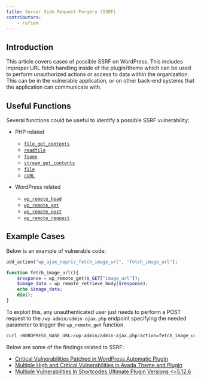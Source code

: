 ```yaml
---
title: Server Side Request Forgery (SSRF)
contributors:
    - rafiem
---
```




## Introduction

This article covers cases of possible SSRF on WordPress. This includes improper URL fetch handling inside of the plugin/theme which can be used to perform unauthorized actions or access to data within the organization. This can be in the vulnerable application, or on other back-end systems that the application can communicate with.

<LinkCard
  title="Learn how to secure your code against Server Side Request Forgery"
  href="/wordpress/securing-code/server-side-request-forgery/"
/>

## Useful Functions

Several functions could be useful to identify a possible SSRF vulnerability:

- PHP related
    - [`file_get_contents`](https://www.php.net/manual/en/function.file-get-contents.php)
    - [`readfile`](https://www.php.net/manual/en/function.readfile.php)
    - [`fopen`](https://www.php.net/manual/en/function.fopen.php)
    - [`stream_get_contents`](https://www.php.net/manual/en/function.stream-get-contents.php)
    - [`file`](https://www.php.net/manual/en/function.file.php)
    - [`cURL`](https://www.php.net/manual/en/book.curl.php)

- WordPress related
    - [`wp_remote_head`](https://developer.wordpress.org/reference/functions/wp_remote_head/)
    - [`wp_remote_get`](https://developer.wordpress.org/reference/functions/wp_remote_get/)
    - [`wp_remote_post`](https://developer.wordpress.org/reference/functions/wp_remote_post/)
    - [`wp_remote_request`](https://developer.wordpress.org/reference/functions/wp_remote_request/)


## Example Cases

Below is an example of vulnerable code:

```php
add_action("wp_ajax_nopriv_fetch_image_url", "fetch_image_url");

function fetch_image_url(){
    $response = wp_remote_get($_GET["image_url"]);
    $image_data = wp_remote_retrieve_body($response);
    echo $image_data;
    die();
}
```

To exploit this, any unauthenticated user just needs to perform a POST request to the `/wp-admin/admin-ajax.php` endpoint specifying the needed parameter to trigger the `wp_remote_get` function.

```bash
curl <WORDPRESS_BASE_URL>/wp-admin/admin-ajax.php?action=fetch_image_url&image_url=<LOCAL_SERVICE_ON_THE_SERVER_OR_NETWORK>
```

Below are some of the findings related to SSRF:

- [Critical Vulnerabilities Patched in WordPress Automatic Plugin](https://patchstack.com/articles/critical-vulnerabilities-patched-in-wordpress-automatic-plugin/)
- [Multiple High and Critical Vulnerabilities in Avada Theme and Plugin](https://patchstack.com/articles/multiple-high-and-critical-vulnerabilities-in-avada-theme-and-plugin/)
- [Multiple Vulnerabilities In Shortcodes Ultimate Plugin Versions \<=5.12.6](https://patchstack.com/articles/authenticated-ssrf-arbitrary-file-read-in-shortcodes-ultimate-plugin-unsafe-features/)